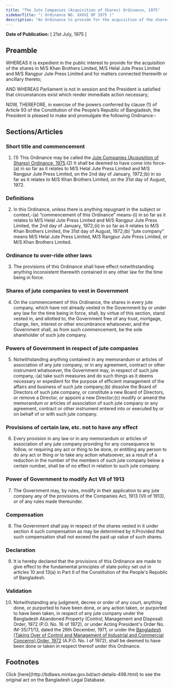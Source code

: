 ```yaml
---
title: "The Jute Companies (Acquisition of Shares) Ordinance, 1975"
sidebarTitle: "( Ordinance NO. XXXVI OF 1975 )"
description: "An Ordinance to provide for the acquisition of the shares in M/S Khan Brothers Limited, M/S Helal Jute Press Limited and M/S Rangpur Jute Press Limited."
---
```


**Date of Publication:** [ 21st July, 1975 ]

## Preamble

WHEREAS it is expedient in the public interest to provide for the acquisition of the shares in M/S Khan Brothers Limited, M/S Helal Jute Press Limited and M/S Rangpur Jute Press Limited and for matters connected therewith or ancillary thereto;

AND WHEREAS Parliament is not in session and the President is satisfied that circumstances exist which render immediate action necessary;

NOW, THEREFORE, in exercise of the powers conferred by clause (1) of Article 93 of the Constitution of the People’s Republic of Bangladesh, the President is pleased to make and promulgate the following Ordinance:-

## Sections/Articles

### Short title and commencement

1. (1) This Ordinance may be called the [Jute Companies (Acquisition of Shares) Ordinance, 1975](/laws/act-498 "Jute Companies (Acquisition of Shares) Ordinance, 1975").(2) It shall be deemed to have come into force-(a) in so far as it relates to M/S Helal Jute Press Limited and M/S Rangpur Jute Press Limited, on the 2nd day of January, 1972;(b) in so far as it relates to M/S Khan Brothers Limited, on the 31st day of August, 1972.

### Definitions

2. In this Ordinance, unless there is anything repugnant in the subject or context,-(a) “commencement of this Ordinance” means-(i) in so far as it relates to M/S Helal Jute Press Limited and M/S Rangpur Jute Press Limited, the 2nd day of January, 1972;(ii) in so far as it relates to M/S Khan Brothers Limited, the 31st day of August, 1972;(b) “jute company” means M/S Helal Jute Press Limited, M/S Rangpur Jute Press Limited, or M/S Khan Brothers Limited.

### Ordinance to over-ride other laws

3. The provisions of this Ordinance shall have effect notwithstanding anything inconsistent therewith contained in any other law for the time being in force.

### Shares of jute companies to vest in Government

4. On the commencement of this Ordinance, the shares in every jute company, which have not already vested in the Government by or under any law for the time being in force, shall, by virtue of this section, stand vested in, and allotted to, the Government free of any trust, mortgage, charge, lien, interest or other encumbrance whatsoever, and the Government shall, as from such commencement, be the sole shareholder of such jute company.

### Powers of Government in respect of jute companies

5. Notwithstanding anything contained in any memorandum or articles of association of any jute company, or in any agreement, contract or other instrument whatsoever, the Government may, in respect of such jute company,-(a) take such measures and do such things as it deems necessary or expedient for the purpose of efficient management of the affairs and business of such jute company;(b) dissolve the Board of Directors of such jute company, or constitute a new Board of Directors, or remove a Director, or appoint a new Director;(c) modify or amend the memorandum or articles of association of such jute company or any agreement, contract or other instrument entered into or executed by or on behalf of or with such jute company.

### Provisions of certain law, etc. not to have any effect

6. Every provision in any law or in any memorandum or articles of association of any jute company providing for any consequence to follow, or requiring any act or thing to be done, or entitling any person to do any act or thing or to take any action whatsoever, as a result of a reduction in the number of the members of such jute company below a certain number, shall be of no effect in relation to such jute company.

### Power of Government to modify Act VII of 1913

7. The Government may, by rules, modify in their application to any jute company any of the provisions of the Companies Act, 1913 (VII of 1913), or of any rules made thereunder.

### Compensation

8. The Government shall pay in respect of the shares vested in it under section 4 such compensation as may be determined by it:Provided that such compensation shall not exceed the paid up value of such shares.

### Declaration

9. It is hereby declared that the provisions of this Ordinance are made to give effect to the fundamental principles of state policy set out in articles 10 and 13(a) in Part II of the Constitution of the People's Republic of Bangladesh.

### Validation

10. Notwithstanding any judgment, decree or order of any court, anything done, or purported to have been done, or any action taken, or purported to have been taken, in respect of any jute company under the Bangladesh Abandoned Property (Control, Management and Disposal) Order, 1972 (P.O. No. 16 of 1972), or under Acting President's Order No. IM-35/71/13, dated the 26th December, 1971, or under the [Bangladesh (Taking Over of Control and Management of Industrial and Commercial Concerns) Order, 1972](/laws/act-368 "Bangladesh (Taking Over of Control and Management of Industrial and Commercial Concerns) Order, 1972 ") (A.P.O. No. I of 1972), shall be deemed to have been done or taken in respect thereof under this Ordinance.

## Footnotes

<Note>
  Click [here](http://bdlaws.minlaw.gov.bd/act-details-498.html) to see the original act on the Bangladesh Legal Database.
</Note>
